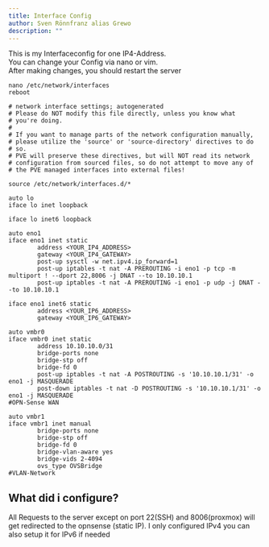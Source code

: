 ```yaml
---
title: Interface Config
author: Sven Rönnfranz alias Grewo
description: ""
---
```


This is my Interfaceconfig for one IP4-Address.<br/>
You can change your Config via nano or vim.<br/>
After making changes, you should restart the server

```
nano /etc/network/interfaces
reboot
```

```
# network interface settings; autogenerated
# Please do NOT modify this file directly, unless you know what
# you're doing.
#
# If you want to manage parts of the network configuration manually,
# please utilize the 'source' or 'source-directory' directives to do
# so.
# PVE will preserve these directives, but will NOT read its network
# configuration from sourced files, so do not attempt to move any of
# the PVE managed interfaces into external files!

source /etc/network/interfaces.d/*

auto lo
iface lo inet loopback

iface lo inet6 loopback

auto eno1
iface eno1 inet static
        address <YOUR_IP4_ADDRESS>
        gateway <YOUR_IP4_GATEWAY>
        post-up sysctl -w net.ipv4.ip_forward=1
        post-up iptables -t nat -A PREROUTING -i eno1 -p tcp -m multiport ! --dport 22,8006 -j DNAT --to 10.10.10.1
        post-up iptables -t nat -A PREROUTING -i eno1 -p udp -j DNAT --to 10.10.10.1

iface eno1 inet6 static
        address <YOUR_IP6_ADDRESS>
        gateway <YOUR_IP6_GATEWAY>

auto vmbr0
iface vmbr0 inet static
        address 10.10.10.0/31
        bridge-ports none
        bridge-stp off
        bridge-fd 0
        post-up iptables -t nat -A POSTROUTING -s '10.10.10.1/31' -o eno1 -j MASQUERADE
        post-down iptables -t nat -D POSTROUTING -s '10.10.10.1/31' -o eno1 -j MASQUERADE
#OPN-Sense WAN

auto vmbr1
iface vmbr1 inet manual
        bridge-ports none
        bridge-stp off
        bridge-fd 0
        bridge-vlan-aware yes
        bridge-vids 2-4094
        ovs_type OVSBridge
#VLAN-Network

```

## What did i configure?
All Requests to the server except on port 22(SSH) and 8006(proxmox) will get redirected to the
opnsense (static IP). I only configured IPv4 you can also setup it for IPv6 if needed
